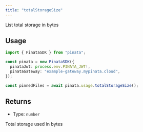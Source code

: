 ```yaml
---
title: "totalStorageSize"
---
```


List total storage in bytes

## Usage

```typescript
import { PinataSDK } from "pinata";

const pinata = new PinataSDK({
  pinataJwt: process.env.PINATA_JWT!,
  pinataGateway: "example-gateway.mypinata.cloud",
});

const pinnedFiles = await pinata.usage.totalStorageSize();
```

## Returns

- Type: `number`

Total storage used in bytes
